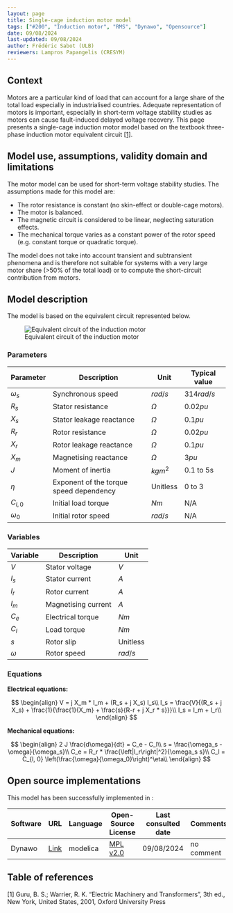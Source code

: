 ```yaml
---
layout: page
title: Single-cage induction motor model
tags: ["#200", "Induction motor", "RMS", "Dynawo", "Opensource"]
date: 09/08/2024
last-updated: 09/08/2024
author: Frédéric Sabot (ULB)
reviewers: Lampros Papangelis (CRESYM)
---
```



## Context

Motors are a particular kind of load that can account for a large share of the total load especially in industrialised countries. Adequate representation of motors is important, especially in short-term voltage stability studies as motors can cause fault-induced delayed voltage recovery. This page presents a single-cage induction motor model based on the textbook three-phase induction motor equivalent circuit [[1]](#1).

## Model use, assumptions, validity domain and limitations

The motor model can be used for short-term voltage stability studies. The assumptions made for this model are:

* The rotor resistance is constant (no skin-effect or double-cage motors).
* The motor is balanced.
* The magnetic circuit is considered to be linear, neglecting saturation effects.
* The mechanical torque varies as a constant power of the rotor speed (e.g. constant torque or quadratic torque).

The model does not take into account transient and subtransient phenomena and is therefore not suitable for systems with a very large motor share (>50% of the total load) or to compute the short-circuit contribution from motors.

## Model description

The model is based on the equivalent circuit represented below.

![Equivalent circuit of the induction motor](MotorEquivalentCircuit.drawio.svg){#fig-motor-equivalent-circuit}

### Parameters

| Parameter| Description | Unit | Typical value
| ---| ---  | --- | --- |
| $\omega_s$ | Synchronous speed | $rad/s$ | $314rad/s$ |
| $R_s$ | Stator resistance | $\Omega$ | $0.02pu$ |
| $X_s$ | Stator leakage reactance  | $\Omega$ | $0.1pu$ |
| $R_r$ | Rotor resistance | $\Omega$ | $0.02pu$ |
| $X_r$ | Rotor leakage reactance  | $\Omega$ | $0.1pu$ |
| $X_m$ | Magnetising reactance  | $\Omega$ | $3pu$ |
| $J$ | Moment of inertia | $kgm^2$ | 0.1 to 5s |
| $\eta$ | Exponent of the torque speed dependency | Unitless | 0 to 3 |
| $C_{l, 0}$ | Initial load torque | $Nm$ | N/A |
| $\omega_0$ | Initial rotor speed | $rad/s$ | N/A |

### Variables

| Variable | Description | Unit |
| --- | --- | --- |
| $V$ | Stator voltage | $V$ |
| $I_s$ | Stator current | $A$ |
| $I_r$ | Rotor current | $A$ |
| $I_m$ | Magnetising current | $A$ |
| $C_e$ | Electrical torque | $Nm$ |
| $C_l$ | Load torque | $Nm$ |
| $s$ | Rotor slip | Unitless |
| $\omega$ | Rotor speed | $rad/s$ |

### Equations

**Electrical equations:**

$$
\begin{align}
V = j X_m * I_m + (R_s + j X_s) I_s\\
I_s = \frac{V}{(R_s + j X_s) + \frac{1}{\frac{1}{X_m} + \frac{s}{R-r + j X_r * s}}}\\
I_s = I_m + I_r\\
\end{align}
$$

**Mechanical equations:**

$$
\begin{align}
2 J  \frac{d\omega}{dt} = C_e - C_l\\
s = \frac{\omega_s - \omega}{\omega_s}\\
C_e = R_r * \frac{\left|I_r\right|^2}{\omega_s s}\\
C_l = C_{l, 0} \left(\frac{\omega}{\omega_0}\right)^\eta\\
\end{align}
$$

</div>

## Open source implementations

This model has been successfully implemented in :

| Software      | URL | Language | Open-Source License | Last consulted date | Comments |
| --------------| --- | --------- | ------------------- |------------------- | -------- |
|Dynawo|[Link](https://github.com/dynawo/dynawo/blob/master/dynawo/sources/Models/Modelica/Dynawo/Electrical/Machines/Motors/SimplifiedMotor.mo)| modelica | [MPL v2.0](https://www.mozilla.org/en-US/MPL/2.0/)  | 09/08/2024 | no comment |


## Table of references

<a id="1">[1]</a> Guru, B. S.; Warrier, R. K. "Electric Machinery and Transformers", 3th ed., New York, United States, 2001, Oxford University Press
